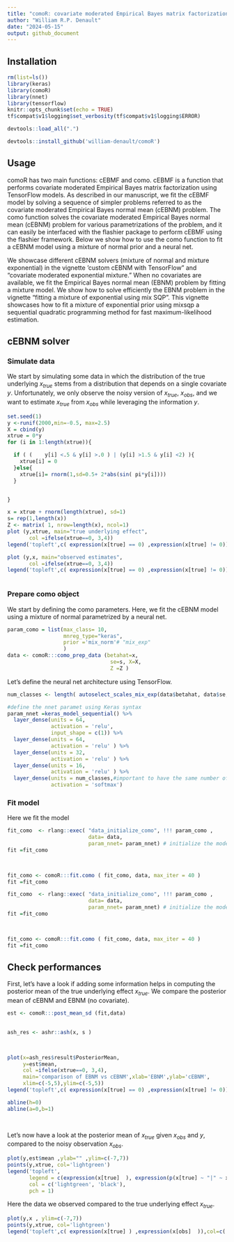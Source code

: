 ```yaml
---
title: "comoR: covariate moderated Empirical Bayes matrix factorization methods"
author: "William R.P. Denault"
date: "2024-05-15"
output: github_document
---
```


## Installation
 
```r
rm(list=ls())
library(keras)
library(comoR)
library(nnet)
library(tensorflow)
knitr::opts_chunk$set(echo = TRUE)
tf$compat$v1$logging$set_verbosity(tf$compat$v1$logging$ERROR)

devtools::load_all(".")
```
 
``` r
devtools::install_github('william-denault/comoR')
```
## Usage
comoR has two main functions: cEBMF and como. cEBMF is a function that performs covariate moderated Empirical Bayes matrix factorization using TensorFlow models. As described in our manuscript, we fit the cEBMF model by solving a sequence of simpler problems referred to as the covariate moderated Empirical Bayes normal mean (cEBNM) problem.
The como function solves the covariate moderated Empirical Bayes normal mean (cEBNM) problem for various parametrizations of the problem, and it can easily be interfaced with the flashier package to perform cEBMF using the flashier framework. Below we show how to use the como function to fit a cEBNM model using a mixture of normal prior and a neural net.
 
We showcase different cEBNM solvers (mixture of normal and mixture exponential) in the vignette 'custom cEBNM with TensorFlow" and  "covariate moderated exponential mixture."
When no covariates are available, we fit the Empirical Bayes normal mean (EBNM) problem by fitting a mixture model. We show how to solve efficiently the EBNM  problem in the vignette "fitting a mixture of exponential using mix SQP". This vignette showcases how to fit a mixture of exponential prior using mixsqp a sequential quadratic programming method for fast maximum-likelihood estimation.

## cEBNM solver


###  Simulate data


We start by simulating some data in which the distribution of the true underlying $x_{true}$ stems from a distribution that depends on a single covariate $y$.
Unfortunately, we only observe the noisy version of $x_{true}$, $x_{obs}$, and we want to estimate $x_{true}$ from $x_{obs}$ while leveraging the information  $y$.
```r

set.seed(1)
y <-runif(2000,min=-0.5, max=2.5)
X = cbind(y)
xtrue = 0*y
for (i in 1:length(xtrue)){

  if ( (    y[i] <.5 & y[i] >.0 ) | (y[i] >1.5 & y[i] <2) ){
    xtrue[i] = 0
  }else{
    xtrue[i]= rnorm(1,sd=0.5+ 2*abs(sin( pi*y[i])))
  }


}

x = xtrue + rnorm(length(xtrue), sd=1)
s= rep(1,length(x))
Z <- matrix( 1, nrow=length(x), ncol=1)
plot (y,xtrue, main="true underlying effect",
       col =ifelse(xtrue==0, 3,4))
legend('topleft',c( expression(x[true] == 0) ,expression(x[true] != 0)),col=c(3,4),pch=1)

plot (y,x, main="observed estimates",
       col =ifelse(xtrue==0, 3,4))
legend('topleft',c( expression(x[true] == 0) ,expression(x[true] != 0)),col=c(3,4),pch=1)



```

### Prepare como object
We start by defining the como parameters. Here, we fit the cEBNM model using a mixture of normal parametrized by a neural net.
```r
param_como = list(max_class= 10,
                  mnreg_type="keras",
                  prior ='mix_norm'# "mix_exp"
                  )
data <- comoR:::como_prep_data (betahat=x,
                                 se=s, X=X,
                                 Z =Z )
```



Let's define the neural net architecture using TensorFlow.

```r
num_classes <- length( autoselect_scales_mix_exp(data$betahat, data$se,10))

#define the nnet paramet using Keras syntax
param_nnet =keras_model_sequential() %>%
  layer_dense(units = 64,
              activation = 'relu',
              input_shape = c(1)) %>%
  layer_dense(units = 64,
              activation = 'relu' ) %>% 
  layer_dense(units = 32,
              activation = 'relu' ) %>%
  layer_dense(units = 16,
              activation = 'relu' ) %>%
  layer_dense(units = num_classes,#important to have the same number of units as the number of classes
              activation = 'softmax')
```

### Fit model
Here we fit the model

```r
fit_como  <- rlang::exec( "data_initialize_como", !!! param_como ,
                          data= data,
                          param_nnet= param_nnet) # initialize the model from the data
fit =fit_como

 

fit_como <- comoR:::fit.como ( fit_como, data, max_iter = 40 )
fit =fit_como


```

```r
fit_como  <- rlang::exec( "data_initialize_como", !!! param_como ,
                          data= data,
                          param_nnet= param_nnet) # initialize the model from the data
fit =fit_como

 

fit_como <- comoR:::fit.como ( fit_como, data, max_iter = 40 )
fit =fit_como


```

## Check performances

First, let's have a look if adding some information helps in computing the posterior mean of the true underlying effect $x_{true}$.
We compare the posterior mean of cEBNM and  EBNM (no covariate). 
 

```r
 
est <- comoR:::post_mean_sd (fit,data)
  

ash_res <- ashr::ash(x, s )

 

plot(x=ash_res$result$PosteriorMean,
     y=est$mean,  
     col =ifelse(xtrue==0, 3,4),
     main='comparison of EBNM vs cEBNM',xlab='EBNM',ylab='cEBNM',
     xlim=c(-5,5),ylim=c(-5,5))
legend('topleft',c( expression(x[true] == 0) ,expression(x[true] != 0)),col=c(3,4),pch=1)

abline(h=0)
abline(a=0,b=1)

 

```


Let's now have a look at the posterior mean of $x_{true}$ given $x_{obs}$ and $y$, compared to the noisy observation $x_{obs}$.
 
```r
plot(y,est$mean ,ylab="" ,ylim=c(-7,7))
points(y,xtrue, col='lightgreen')
legend('topleft', 
       legend = c(expression(x[true]  ), expression(p(x[true] ~ "|" ~ x[obs] * "," ~ y))), 
       col = c('lightgreen', 'black'), 
       pch = 1)


```


Here the data we observed compared to the true underlying effect $x_{true}$.

```r
plot(y,x , ylim=c(-7,7))
points(y,xtrue, col='lightgreen')
legend('topleft',c( expression(x[true] ) ,expression(x[obs]  )),col=c('lightgreen',"black"),pch=1)



```



